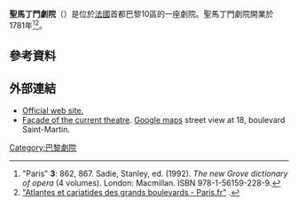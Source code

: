 '''聖馬丁門劇院'''（{{lang-fr|Théâtre de la Porte Saint-Martin}}）是位於[[法國|法國]]首都巴黎10區的一座劇院。聖馬丁門劇院開業於1781年<ref>"Paris" '''3''': 862, 867. Sadie, Stanley, ed. (1992). ''The new Grove dictionary of opera'' (4 volumes). London: Macmillan. ISBN 978-1-56159-228-9.</ref><ref name=MairieDeParis>[http://www.paris.fr/portail/Culture/Portal.lut?page_id=102&document_type_id=4&document_id=22132&portlet_id=22798&multileveldocument_sheet_id=14359 "Atlantes et cariatides des grands boulevards - Paris.fr"] {{Wayback|url=http://www.paris.fr/portail/Culture/Portal.lut?page_id=102&document_type_id=4&document_id=22132&portlet_id=22798&multileveldocument_sheet_id=14359 |date=20100111042947 }} {{fr-icon}}.</ref>。
== 參考資料 ==
{{Reflist}}
==外部連結==
{{Commons category|Théâtre de la Porte-Saint-Martin}}
* [http://www.portestmartin.com/ Official web site.] {{Wayback|url=http://www.portestmartin.com/ |date=20151014212152 }}
* [http://maps.google.com/maps?f=q&source=s_q&hl=en&geocode=&q=18+boulevard+saint+martin,+paris&sll=37.0625,-95.677068&sspn=61.19447,48.076172&ie=UTF8&hq=&hnear=18+Boulevard+Saint-Martin,+75010+Paris,+Ile-de-France,+France&t=h&layer=c&cbll=48.868804,2.356694&panoid=FW_XNG3hP9O4qfxhdjKESg&cbp=12,9.4,,0,-5.05&ll=48.868822,2.356567&spn=0.003158,0.002934&z=18 Facade of the current theatre]. [[Google_maps|Google maps]] street view at 18, boulevard Saint-Martin.
{{coord|48|52|8.5|N|2|21|24|E|type:landmark_region:FR|display=title}}
[[Category:巴黎劇院|Category:巴黎劇院]]